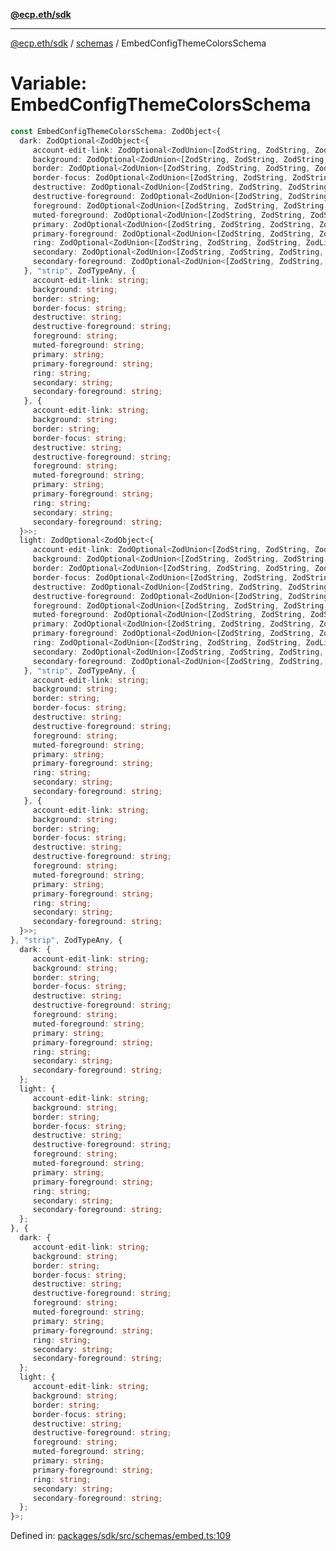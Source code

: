 [**@ecp.eth/sdk**](../../index.mdx)

***

[@ecp.eth/sdk](/sdk-reference/index.mdx) / [schemas](/sdk-reference/schemas/index.mdx) / EmbedConfigThemeColorsSchema

# Variable: EmbedConfigThemeColorsSchema

```ts
const EmbedConfigThemeColorsSchema: ZodObject<{
  dark: ZodOptional<ZodObject<{
     account-edit-link: ZodOptional<ZodUnion<[ZodString, ZodString, ZodString, ZodLiteral<"transparent">]>>;
     background: ZodOptional<ZodUnion<[ZodString, ZodString, ZodString, ZodLiteral<"transparent">]>>;
     border: ZodOptional<ZodUnion<[ZodString, ZodString, ZodString, ZodLiteral<"transparent">]>>;
     border-focus: ZodOptional<ZodUnion<[ZodString, ZodString, ZodString, ZodLiteral<"transparent">]>>;
     destructive: ZodOptional<ZodUnion<[ZodString, ZodString, ZodString, ZodLiteral<"transparent">]>>;
     destructive-foreground: ZodOptional<ZodUnion<[ZodString, ZodString, ZodString, ZodLiteral<"transparent">]>>;
     foreground: ZodOptional<ZodUnion<[ZodString, ZodString, ZodString, ZodLiteral<"transparent">]>>;
     muted-foreground: ZodOptional<ZodUnion<[ZodString, ZodString, ZodString, ZodLiteral<"transparent">]>>;
     primary: ZodOptional<ZodUnion<[ZodString, ZodString, ZodString, ZodLiteral<"transparent">]>>;
     primary-foreground: ZodOptional<ZodUnion<[ZodString, ZodString, ZodString, ZodLiteral<"transparent">]>>;
     ring: ZodOptional<ZodUnion<[ZodString, ZodString, ZodString, ZodLiteral<"transparent">]>>;
     secondary: ZodOptional<ZodUnion<[ZodString, ZodString, ZodString, ZodLiteral<"transparent">]>>;
     secondary-foreground: ZodOptional<ZodUnion<[ZodString, ZodString, ZodString, ZodLiteral<"transparent">]>>;
   }, "strip", ZodTypeAny, {
     account-edit-link: string;
     background: string;
     border: string;
     border-focus: string;
     destructive: string;
     destructive-foreground: string;
     foreground: string;
     muted-foreground: string;
     primary: string;
     primary-foreground: string;
     ring: string;
     secondary: string;
     secondary-foreground: string;
   }, {
     account-edit-link: string;
     background: string;
     border: string;
     border-focus: string;
     destructive: string;
     destructive-foreground: string;
     foreground: string;
     muted-foreground: string;
     primary: string;
     primary-foreground: string;
     ring: string;
     secondary: string;
     secondary-foreground: string;
  }>>;
  light: ZodOptional<ZodObject<{
     account-edit-link: ZodOptional<ZodUnion<[ZodString, ZodString, ZodString, ZodLiteral<"transparent">]>>;
     background: ZodOptional<ZodUnion<[ZodString, ZodString, ZodString, ZodLiteral<"transparent">]>>;
     border: ZodOptional<ZodUnion<[ZodString, ZodString, ZodString, ZodLiteral<"transparent">]>>;
     border-focus: ZodOptional<ZodUnion<[ZodString, ZodString, ZodString, ZodLiteral<"transparent">]>>;
     destructive: ZodOptional<ZodUnion<[ZodString, ZodString, ZodString, ZodLiteral<"transparent">]>>;
     destructive-foreground: ZodOptional<ZodUnion<[ZodString, ZodString, ZodString, ZodLiteral<"transparent">]>>;
     foreground: ZodOptional<ZodUnion<[ZodString, ZodString, ZodString, ZodLiteral<"transparent">]>>;
     muted-foreground: ZodOptional<ZodUnion<[ZodString, ZodString, ZodString, ZodLiteral<"transparent">]>>;
     primary: ZodOptional<ZodUnion<[ZodString, ZodString, ZodString, ZodLiteral<"transparent">]>>;
     primary-foreground: ZodOptional<ZodUnion<[ZodString, ZodString, ZodString, ZodLiteral<"transparent">]>>;
     ring: ZodOptional<ZodUnion<[ZodString, ZodString, ZodString, ZodLiteral<"transparent">]>>;
     secondary: ZodOptional<ZodUnion<[ZodString, ZodString, ZodString, ZodLiteral<"transparent">]>>;
     secondary-foreground: ZodOptional<ZodUnion<[ZodString, ZodString, ZodString, ZodLiteral<"transparent">]>>;
   }, "strip", ZodTypeAny, {
     account-edit-link: string;
     background: string;
     border: string;
     border-focus: string;
     destructive: string;
     destructive-foreground: string;
     foreground: string;
     muted-foreground: string;
     primary: string;
     primary-foreground: string;
     ring: string;
     secondary: string;
     secondary-foreground: string;
   }, {
     account-edit-link: string;
     background: string;
     border: string;
     border-focus: string;
     destructive: string;
     destructive-foreground: string;
     foreground: string;
     muted-foreground: string;
     primary: string;
     primary-foreground: string;
     ring: string;
     secondary: string;
     secondary-foreground: string;
  }>>;
}, "strip", ZodTypeAny, {
  dark: {
     account-edit-link: string;
     background: string;
     border: string;
     border-focus: string;
     destructive: string;
     destructive-foreground: string;
     foreground: string;
     muted-foreground: string;
     primary: string;
     primary-foreground: string;
     ring: string;
     secondary: string;
     secondary-foreground: string;
  };
  light: {
     account-edit-link: string;
     background: string;
     border: string;
     border-focus: string;
     destructive: string;
     destructive-foreground: string;
     foreground: string;
     muted-foreground: string;
     primary: string;
     primary-foreground: string;
     ring: string;
     secondary: string;
     secondary-foreground: string;
  };
}, {
  dark: {
     account-edit-link: string;
     background: string;
     border: string;
     border-focus: string;
     destructive: string;
     destructive-foreground: string;
     foreground: string;
     muted-foreground: string;
     primary: string;
     primary-foreground: string;
     ring: string;
     secondary: string;
     secondary-foreground: string;
  };
  light: {
     account-edit-link: string;
     background: string;
     border: string;
     border-focus: string;
     destructive: string;
     destructive-foreground: string;
     foreground: string;
     muted-foreground: string;
     primary: string;
     primary-foreground: string;
     ring: string;
     secondary: string;
     secondary-foreground: string;
  };
}>;
```

Defined in: [packages/sdk/src/schemas/embed.ts:109](https://github.com/ecp-eth/comments-monorepo/blob/main/packages/sdk/src/schemas/embed.ts#L109)
